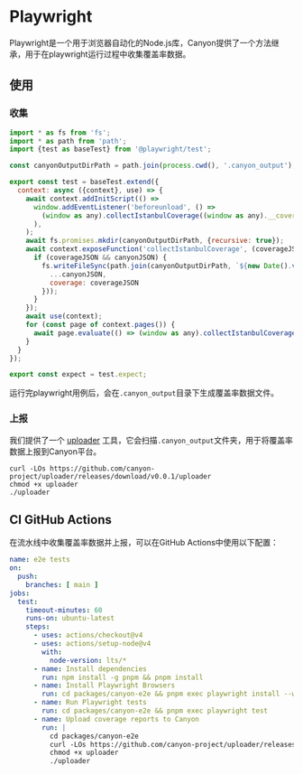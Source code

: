 # Playwright

Playwright是一个用于浏览器自动化的Node.js库，Canyon提供了一个方法继承，用于在playwright运行过程中收集覆盖率数据。

## 使用

### 收集

```js
import * as fs from 'fs';
import * as path from 'path';
import {test as baseTest} from '@playwright/test';

const canyonOutputDirPath = path.join(process.cwd(), '.canyon_output');

export const test = baseTest.extend({
  context: async ({context}, use) => {
    await context.addInitScript(() =>
      window.addEventListener('beforeunload', () =>
        (window as any).collectIstanbulCoverage((window as any).__coverage__, (window as any).__canyon__)
      ),
    );
    await fs.promises.mkdir(canyonOutputDirPath, {recursive: true});
    await context.exposeFunction('collectIstanbulCoverage', (coverageJSON, canyonJSON) => {
      if (coverageJSON && canyonJSON) {
        fs.writeFileSync(path.join(canyonOutputDirPath, `${new Date().valueOf()}.json`), JSON.stringify({
          ...canyonJSON,
          coverage: coverageJSON
        }));
      }
    });
    await use(context);
    for (const page of context.pages()) {
      await page.evaluate(() => (window as any).collectIstanbulCoverage((window as any).__coverage__, (window as any).__canyon__))
    }
  }
});

export const expect = test.expect;

```

运行完playwright用例后，会在`.canyon_output`目录下生成覆盖率数据文件。


### 上报

我们提供了一个 [uploader](https://github.com/canyon-project/uploader) 工具，它会扫描`.canyon_output`文件夹，用于将覆盖率数据上报到Canyon平台。

```shell
curl -LOs https://github.com/canyon-project/uploader/releases/download/v0.0.1/uploader
chmod +x uploader
./uploader
```

## CI GitHub Actions

在流水线中收集覆盖率数据并上报，可以在GitHub Actions中使用以下配置：

```yaml
name: e2e tests
on:
  push:
    branches: [ main ]
jobs:
  test:
    timeout-minutes: 60
    runs-on: ubuntu-latest
    steps:
      - uses: actions/checkout@v4
      - uses: actions/setup-node@v4
        with:
          node-version: lts/*
      - name: Install dependencies
        run: npm install -g pnpm && pnpm install
      - name: Install Playwright Browsers
        run: cd packages/canyon-e2e && pnpm exec playwright install --with-deps
      - name: Run Playwright tests
        run: cd packages/canyon-e2e && pnpm exec playwright test
      - name: Upload coverage reports to Canyon
        run: |
          cd packages/canyon-e2e
          curl -LOs https://github.com/canyon-project/uploader/releases/download/v0.0.1/uploader
          chmod +x uploader
          ./uploader

```
